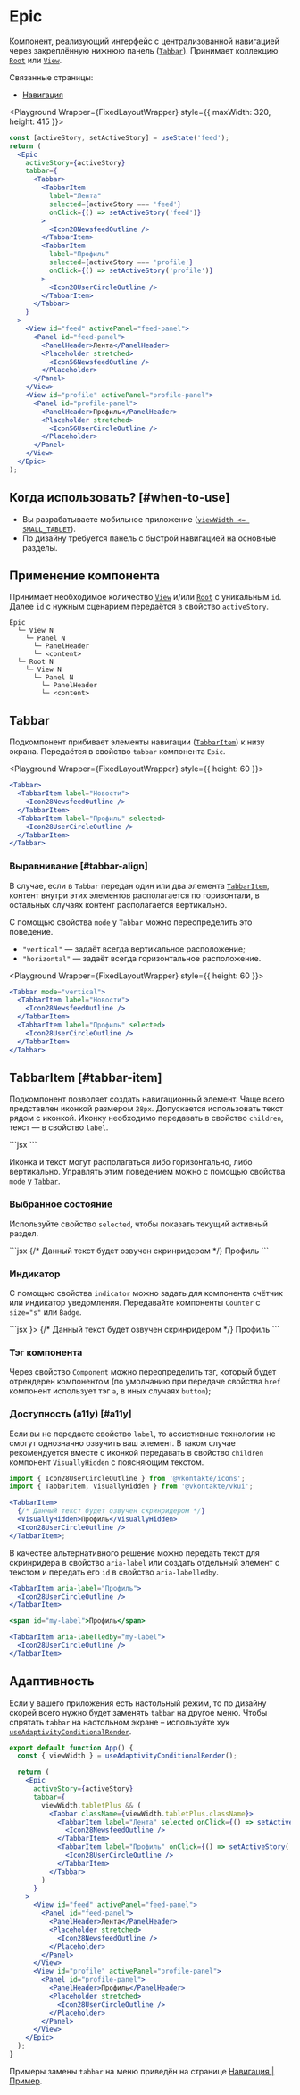<Overview>

# Epic

Компонент, реализующий интерфейс с централизованной навигацией через закреплённую нижнюю панель ([`Tabbar`](#tabbar)). Принимает
коллекцию [`Root`](/components/root) или [`View`](/components/view).

Связанные страницы:

- [Навигация](/overview/navigation)

</Overview>

<Playground Wrapper={FixedLayoutWrapper} style={{ maxWidth: 320, height: 415 }}>

```jsx
const [activeStory, setActiveStory] = useState('feed');
return (
  <Epic
    activeStory={activeStory}
    tabbar={
      <Tabbar>
        <TabbarItem
          label="Лента"
          selected={activeStory === 'feed'}
          onClick={() => setActiveStory('feed')}
        >
          <Icon28NewsfeedOutline />
        </TabbarItem>
        <TabbarItem
          label="Профиль"
          selected={activeStory === 'profile'}
          onClick={() => setActiveStory('profile')}
        >
          <Icon28UserCircleOutline />
        </TabbarItem>
      </Tabbar>
    }
  >
    <View id="feed" activePanel="feed-panel">
      <Panel id="feed-panel">
        <PanelHeader>Лента</PanelHeader>
        <Placeholder stretched>
          <Icon56NewsfeedOutline />
        </Placeholder>
      </Panel>
    </View>
    <View id="profile" activePanel="profile-panel">
      <Panel id="profile-panel">
        <PanelHeader>Профиль</PanelHeader>
        <Placeholder stretched>
          <Icon56UserCircleOutline />
        </Placeholder>
      </Panel>
    </View>
  </Epic>
);
```

</Playground>

## Когда использовать? [#when-to-use]

- Вы разрабатываете мобильное приложение ([`viewWidth <= SMALL_TABLET`](/overview/adaptivity#viewwidth)).
- По дизайну требуется панель с быстрой навигацией на основные разделы.

## Применение компонента

Принимает необходимое количество [`View`](/components/view) и/или [`Root`](/components/root) с уникальным `id`. Далее `id` с нужным
сценарием передаётся в свойство `activeStory`.

```
Epic
  └─ View N
    └─ Panel N
      └─ PanelHeader
      └─ <content>
  └─ Root N
    └─ View N
      └─ Panel N
        └─ PanelHeader
        └─ <content>
```

## Tabbar

Подкомпонент прибивает элементы навигации ([`TabbarItem`](#tabbar-item)) к низу экрана. Передаётся в свойство `tabbar` компонента `Epic`.


<Playground Wrapper={FixedLayoutWrapper} style={{ height: 60 }}>
  ```jsx
  <Tabbar>
    <TabbarItem label="Новости">
      <Icon28NewsfeedOutline />
    </TabbarItem>
    <TabbarItem label="Профиль" selected>
      <Icon28UserCircleOutline />
    </TabbarItem>
  </Tabbar>
  ```
</Playground>

### Выравнивание [#tabbar-align]

В случае, если в `Tabbar` передан один или два элемента [`TabbarItem`](#tabbar-item), контент внутри этих элементов располагается
по горизонтали, в остальных случаях контент располагается вертикально.

С помощью свойства `mode` у `Tabbar` можно переопределить это поведение.

- `"vertical"` — задаёт всегда вертикальное расположение;
- `"horizontal"` — задаёт всегда горизонтальное расположение.

<Playground Wrapper={FixedLayoutWrapper} style={{ height: 60 }}>
  ```jsx
  <Tabbar mode="vertical">
    <TabbarItem label="Новости">
      <Icon28NewsfeedOutline />
    </TabbarItem>
    <TabbarItem label="Профиль" selected>
      <Icon28UserCircleOutline />
    </TabbarItem>
  </Tabbar>
  ```
</Playground>

## TabbarItem [#tabbar-item]

Подкомпонент позволяет создать навигационный элемент. Чаще всего представлен иконкой размером `28px`. Допускается использовать текст
рядом с иконкой. Иконку необходимо передавать в свойство `children`, текст — в свойство `label`.

<Playground>
  ```jsx
  <TabbarItem label="Профиль">
    <Icon28UserCircleOutline />
  </TabbarItem>
  ```
</Playground>

Иконка и текст могут располагаться либо горизонтально, либо вертикально. Управлять этим поведением можно с помощью свойства `mode` у
[`Tabbar`](#tabbar-align).

### Выбранное состояние

Используйте свойство `selected`, чтобы показать текущий активный раздел.

<Playground>
  ```jsx
  <TabbarItem selected>
    {/* Данный текст будет озвучен скринридером */}
    <VisuallyHidden>Профиль</VisuallyHidden>
    <Icon28UserCircleOutline />
  </TabbarItem>
  ```
</Playground>

### Индикатор

С помощью свойства `indicator` можно задать для компонента счётчик или индикатор уведомления.
Передавайте компоненты `Counter` с `size="s"` или `Badge`.

<Playground>
  ```jsx
  <TabbarItem indicator={<Badge />}>
    {/* Данный текст будет озвучен скринридером */}
    <VisuallyHidden>Профиль</VisuallyHidden>
    <Icon28UserCircleOutline />
  </TabbarItem>
  ```
</Playground>

### Тэг компонента

Через свойство `Component` можно переопределить тэг, который будет отрендерен компонентом (по умолчанию при
передаче свойства `href` компонент использует тэг `a`, в иных случаях `button`);

### Доступность (a11y) [#a11y]

Если вы не передаете свойство `label`, то ассистивные технологии не смогут однозначно озвучить ваш элемент.
В таком случае рекомендуется вместе с иконкой передавать в свойство `children` компонент `VisuallyHidden`
с поясняющим текстом.

```jsx
import { Icon28UserCircleOutline } from '@vkontakte/icons';
import { TabbarItem, VisuallyHidden } from '@vkontakte/vkui';

<TabbarItem>
  {/* Данный текст будет озвучен скринридером */}
  <VisuallyHidden>Профиль</VisuallyHidden>
  <Icon28UserCircleOutline />
</TabbarItem>;
```

В качестве альтернативного решение можно передать текст для скринридера в свойство `aria-label` или создать
отдельный элемент с текстом и передать его `id` в свойство `aria-labelledby`.

```jsx
<TabbarItem aria-label="Профиль">
  <Icon28UserCircleOutline />
</TabbarItem>
```

```jsx
<span id="my-label">Профиль</span>

<TabbarItem aria-labelledby="my-label">
  <Icon28UserCircleOutline />
</TabbarItem>
```

## Адаптивность

Если у вашего приложения есть настольный режим, то по дизайну скорей всего нужно будет заменять `tabbar` на другое меню. Чтобы
спрятать `tabbar` на настольном экране – используйте хук [`useAdaptivityConditionalRender`](/components/use-adaptivity-conditional-render).

```jsx showLineNumbers
export default function App() {
  const { viewWidth } = useAdaptivityConditionalRender();

  return (
    <Epic
      activeStory={activeStory}
      tabbar={
        viewWidth.tabletPlus && (
          <Tabbar className={viewWidth.tabletPlus.className}>
            <TabbarItem label="Лента" selected onClick={() => setActiveStory('feed')}>
              <Icon28NewsfeedOutline />
            </TabbarItem>
            <TabbarItem label="Профиль" onClick={() => setActiveStory('profile')}>
              <Icon28UserCircleOutline />
            </TabbarItem>
          </Tabbar>
        )
      }
    >
      <View id="feed" activePanel="feed-panel">
        <Panel id="feed-panel">
          <PanelHeader>Лента</PanelHeader>
          <Placeholder stretched>
            <Icon28NewsfeedOutline />
          </Placeholder>
        </Panel>
      </View>
      <View id="profile" activePanel="profile-panel">
        <Panel id="profile-panel">
          <PanelHeader>Профиль</PanelHeader>
          <Placeholder stretched>
            <Icon28UserCircleOutline />
          </Placeholder>
        </Panel>
      </View>
    </Epic>
  );
}
```

Примеры замены `tabbar` на меню приведён на странице [Навигация | Пример](/overview/navigation#example-app).
